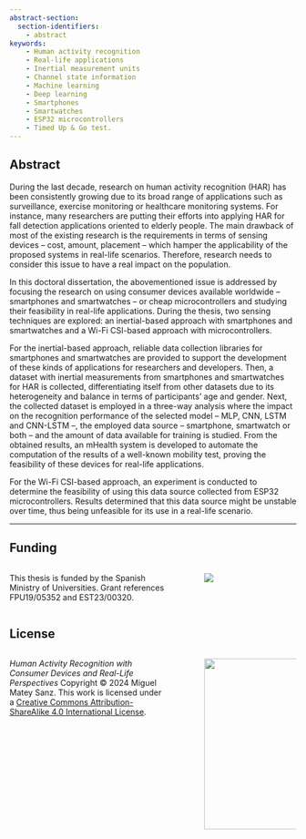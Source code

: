 ```yaml
---
abstract-section:
  section-identifiers:
    - abstract
keywords: 
    - Human activity recognition
    - Real-life applications
    - Inertial measurement units
    - Channel state information
    - Machine learning
    - Deep learning
    - Smartphones
    - Smartwatches
    - ESP32 microcontrollers
    - Timed Up & Go test.
---
```


## Abstract
During the last decade, research on human activity recognition (HAR) has been consistently growing due to its broad range of applications such as surveillance, exercise monitoring or healthcare monitoring systems. For instance, many researchers are putting their efforts into applying HAR for fall detection applications oriented to elderly people. The main drawback of most of the existing research is the requirements in terms of sensing devices -- cost, amount, placement -- which hamper the applicability of the proposed systems in real-life scenarios. Therefore, research needs to consider this issue to have a real impact on the population.

In this doctoral dissertation, the abovementioned issue is addressed by focusing the research on using consumer devices available worldwide -- smartphones and smartwatches -- or cheap microcontrollers and studying their feasibility in real-life applications. During the thesis, two sensing techniques are explored: an inertial-based approach with smartphones and smartwatches and a Wi-Fi CSI-based approach with microcontrollers.

For the inertial-based approach, reliable data collection libraries for smartphones and smartwatches are provided to support the development of these kinds of applications for researchers and developers. Then, a dataset with inertial measurements from smartphones and smartwatches for HAR is collected, differentiating itself from other datasets due to its heterogeneity and balance in terms of participants' age and gender. Next, the collected dataset is employed in a three-way analysis where the impact on the recognition performance of the selected model -- MLP, CNN, LSTM and CNN-LSTM --, the employed data source -- smartphone, smartwatch or both -- and the amount of data available for training is studied. From the obtained results, an mHealth system is developed to automate the computation of the results of a well-known mobility test, proving the feasibility of these devices for real-life applications.

For the Wi-Fi CSI-based approach, an experiment is conducted to determine the feasibility of using this data source collected from ESP32 microcontrollers. Results determined that this data source might be unstable over time, thus being unfeasible for its use in a real-life scenario.

***


## Funding {.unnumbered}

:::: {.columns}

::: {.column width="60%"}
This thesis is funded by the Spanish Ministry of Universities. Grant references FPU19/05352 and EST23/00320.
:::

::: {.column width="5%"}
:::

::: {.column width="35%"}
![](figs/logo-ministerio-universidades.png)<!--{height=100 fig-align="center"}-->
:::

::::




## License {.unnumbered}

:::: {.columns}

::: {.column width="60%"}
_Human Activity Recognition with Consumer Devices and Real-Life Perspectives_ Copyright © 2024 Miguel Matey Sanz. This work is licensed under a [Creative Commons Attribution-ShareAlike 4.0 International License](https://creativecommons.org/licenses/by-sa/4.0/).
:::

::: {.column width="5%"}
:::

::: {.column width="35%"}
[![](figs/cc-by-sa.png){width=300 fig-align="center"}](https://creativecommons.org/licenses/by-sa/4.0/)
:::

::::